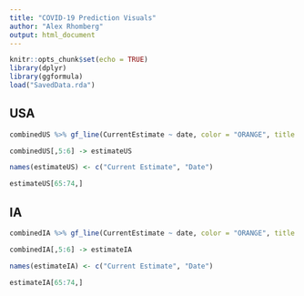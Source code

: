```yaml
---
title: "COVID-19 Prediction Visuals"
author: "Alex Rhomberg"
output: html_document
---
```


```r
knitr::opts_chunk$set(echo = TRUE)
library(dplyr)
library(ggformula)
load("SavedData.rda")
```

## USA

```r
combinedUS %>% gf_line(CurrentEstimate ~ date, color = "ORANGE", title = "Confirmed vs Predicted COVID-19 Cases", caption = ("Red - Confirmed       Orange - Predicted")) %>% gf_line(confirmedSub ~ date, color = "RED") %>% gf_labs(x = "Date", y = "Amount")
```

```r
combinedUS[,5:6] -> estimateUS

names(estimateUS) <- c("Current Estimate", "Date")

estimateUS[65:74,]
```


## IA

```r
combinedIA %>% gf_line(CurrentEstimate ~ date, color = "ORANGE", title = "Confirmed vs Predicted COVID-19 Cases", caption = ("Red - Confirmed       Orange - Predicted")) %>% gf_line(confirmedSubIA ~ date, color = "RED")  %>% gf_labs(x = "Date", y = "Amount")
```

```r
combinedIA[,5:6] -> estimateIA

names(estimateIA) <- c("Current Estimate", "Date")

estimateIA[65:74,]
```